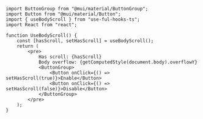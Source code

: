 
<UseBodyScrollDemo />

```tsx
import ButtonGroup from "@mui/material/ButtonGroup";
import Button from "@mui/material/Button";
import { useBodyScroll } from "use-ful-hooks-ts";
import React from "react";

function UseBodyScroll() {
	const [hasScroll, setHasScroll] = useBodyScroll();
	return (
		<pre>
			Has scroll: {hasScroll}
			Body overflow: {getComputedStyle(document.body).overflowY}
			<ButtonGroup>
				<Button onClick={() => setHasScroll(true)}>Enable</Button>
				<Button onClick={() => setHasScroll(false)}>Disable</Button>
			</ButtonGroup>
		</pre>
	);
}
```
